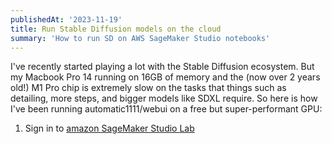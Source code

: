 ```yaml
---
publishedAt: '2023-11-19'
title: Run Stable Diffusion models on the cloud
summary: 'How to run SD on AWS SageMaker Studio notebooks'
---
```


I've recently started playing a lot with the Stable Diffusion ecosystem. But my Macbook
Pro 14 running on 16GB of memory and the (now over 2 years old!) M1 Pro chip is extremely slow
on the tasks that things such as detailing, more steps, and bigger models like SDXL require.
So here is how I've been running automatic1111/webui on a free but super-performant GPU:

1. Sign in to <a className='underline text-white' href='https://studiolab.sagemaker.aws/'>amazon SageMaker Studio Lab</a>
